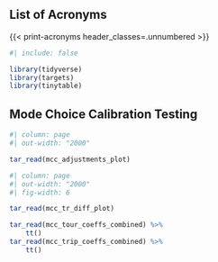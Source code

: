 ::: {.content-hidden when-format="html"}
# List of Acronyms {.unnumbered .unlisted}

{{< print-acronyms header_classes=.unnumbered >}}
:::

```r
#| include: false

library(tidyverse)
library(targets)
library(tinytable)
```

## Mode Choice Calibration Testing

```r
#| column: page
#| out-width: "2000"

tar_read(mcc_adjustments_plot)
```

```r
#| column: page
#| out-width: "2000"
#| fig-width: 6

tar_read(mcc_tr_diff_plot)
```

```r
tar_read(mcc_tour_coeffs_combined) %>%
	tt()
tar_read(mcc_trip_coeffs_combined) %>%
	tt()
```
